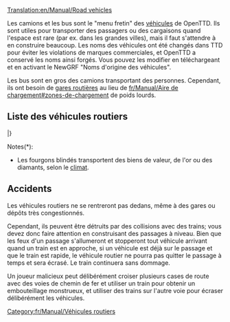 [[Translation:en/Manual/Road vehicles]]
{{fr/Manual/Table des matières}}

Les camions et les bus sont le "menu fretin" des [[fr/Manual/Véhicules|véhicules]] de OpenTTD. Ils sont utiles pour transporter des passagers ou des cargaisons quand l'espace est rare (par ex. dans les grandes villes), mais il faut s'attendre à en construire beaucoup. Les noms des véhicules ont été changés dans TTD pour éviter les violations de marques commerciales, et OpenTTD a conservé les noms ainsi forgés. Vous pouvez les modifier en téléchargeant et en activant le NewGRF "Noms d'origine des véhicules".

Les bus sont en gros des camions transportant des personnes. Cependant, ils ont besoin de [[fr/Manual/Aire de chargement#zone-de-chargement-de-bus|gares routières]] au lieu de [[fr/Manual/Aire de chargement#zones-de-chargement]] de poids lourds.

==Liste des véhicules routiers==
{{fr/TableVéhicule/Début}}
{{fr/Manual/TableVéhicule/Entête|Passagers et Courrier}}
{{fr/Manual/TableVéhicule/Ligne|
*[[fr/Manual/Base Set/Road Vehicles/Bus|Bus]]
*[[fr/Manual/Base Set/Road Vehicles/Fourgon postal|Fourgons postaux]]
|
*[[fr/Manual/Base Set/Road Vehicles/Bus|Bus]]
*[[fr/Manual/Base Set/Road Vehicles/Fourgon postal|Fourgons postaux]]
|
*[[fr/Manual/Base Set/Road Vehicles/Bus|Bus]]
*[[fr/Manual/Base Set/Road Vehicles/Fourgon postal|Fourgons postaux]]
|
*[[fr/Manual/Base Set/Road Vehicles/Bus|Bus]]
*[[en/Fourgon postal/Fr/Fourgons postaux]]
}}
{{fr/Manual/TableVéhicule/Entête|Cargaisons communes}}
{{fr/Manual/TableVéhicule/Ligne|
*[[fr/Manual/Base Set/Road Vehicles/Camion-citerne de pétrole|Camions-citerne de pétrole]]
*[[fr/Manual/Base Set/Road Vehicles/Camion de marchandises|Camions de marchandises]]
*[[fr/Manual/Base Set/Road Vehicles/Camion de céréales|Camions de céréales]]
*[[fr/Manual/Base Set/Road Vehicles/Bétaillère|Bétaillères]]
*[[fr/Manual/Base Set/Road Vehicles/Camion de bois|Camions de bois]]
|
*[[fr/Manual/Base Set/Road Vehicles/Camion-citerne de pétrole|Camions-citerne de pétrole]]
*[[fr/Manual/Base Set/Road Vehicles/Camion de marchandises|Camions de marchandises]]
*[[fr/Manual/Base Set/Road Vehicles/Camion de céréales|Camions de céréales]]
*[[fr/Manual/Base Set/Road Vehicles/Bétaillère|Bétaillères]]
*[[fr/Manual/Base Set/Road Vehicles/Camion de bois|Camions de bois]]
|
*[[fr/Manual/Base Set/Road Vehicles/Camion-citerne de pétrole|Camions-citerne de pétrole]]
*[[fr/Manual/Base Set/Road Vehicles/Camion de marchandises|Camions de marchandises]]
*[[fr/Manual/Base Set/Road Vehicles/Camion de céréales|Camions de céréales]]
* -
*[[fr/Manual/Base Set/Road Vehicles/Camion de bois|Camions de bois]]
|
*[[fr/Manual/Base Set/Road Vehicles/Camion de coca-cola|Camions de coca-cola]]
*[[fr/Manual/Base Set/Road Vehicles/Camion de bonbons|Camions de bonbons]]
*[[fr/Manual/Base Set/Road Vehicles/Camion de jouets|Camions de jouets]]
*[[fr/Manual/Base Set/Road Vehicles/Camion de batteries|Camions de batteries]]
*[[fr/Manual/Base Set/Road Vehicles/Camion de barbe à papa|Camions de barbe à papa]]
}}
{{fr/Manual/TableVéhicule/Entête|Cargaisons similaires}}
{{fr/Manual/TableVéhicule/Ligne|
*[[fr/Manual/Base Set/Road Vehicles/Fourgon blindé|Fourgons blindés]]*
*[[fr/Manual/Base Set/Road Vehicles/Camion de charbon|Camions de charbon]]
*[[fr/Manual/Base Set/Road Vehicles/Camion de minerai de fer|Camions de minerai de fer]]
*[[fr/Manual/Base Set/Road Vehicles/Camion d'acier|Camions d'acier]]
* -
|
*[[fr/Manual/Base Set/Road Vehicles/Fourgon blindé|Fourgons blindés]]*
*[[fr/Manual/Base Set/Road Vehicles/Camion de charbon|Camions de charbon]]
* -
*[[fr/Manual/Base Set/Road Vehicles/Camion de papier|Camions de papier]]
*[[fr/Manual/Base Set/Road Vehicles/Camion de nourriture|Camions de nourriture]]
|
*[[fr/Manual/Base Set/Road Vehicles/Fourgon blindé|Fourgons blindés]]*
* -
*[[fr/Manual/Base Set/Road Vehicles/Camion de minerai de cuivre|Camions de minerai de cuivre]]
* -
*[[fr/Manual/Base Set/Road Vehicles/Camion de nourriture|Camions de nourriture]]
|
* -
*[[fr/Manual/Base Set/Road Vehicles/Camion de sucre|Camions de sucre]]
* -
* -
* -
}}
{{fr/Manual/TableVéhicule/Entête|Autres cargaisons}}
{{fr/Manual/TableVéhicule/Ligne|
|
|
*[[fr/Manual/Base Set/Road Vehicles/Camion-citerne d'eau|Camions-citerne d'eau]]
*[[fr/Manual/Base Set/Road Vehicles/Camion de fruits|Camions de fruits]]
*[[fr/Manual/Base Set/Road Vehicles/Camion de caoutchouc|Camions de caoutchouc]]
|
*[[fr/Manual/Base Set/Road Vehicles/Camion de bulles|Camions de bulles]]
*[[fr/Manual/Base Set/Road Vehicles/Camion de boissons gazeuses|Camions de boissons gazeuses]]
*[[fr/Manual/Base Set/Road Vehicles/Camion de plastique|Camions de plastique]]
*[[fr/Manual/Base Set/Road Vehicles/Camion de caramel|Camions de caramel]]
}}
|}

Notes(*):
*Les fourgons blindés transportent des biens de valeur, de l'or ou des diamants, selon le [[fr/Manual/Climat|climat]].

==Accidents==
Les véhicules routiers ne se rentreront pas dedans, même à des gares ou dépôts très congestionnés.

Cependant, ils peuvent être détruits par des collisions avec des trains; vous devez donc faire attention en construisant des passages à niveau. Bien que les feux d'un passage s'allumeront et stopperont tout véhicule arrivant quand un train est en approche, si un véhicule est déjà sur le passage et que le train est rapide, le véhicule routier ne pourra pas quitter le passage à temps et sera écrasé. Le train continuera sans dommage.

Un joueur malicieux peut délibérément croiser plusieurs cases de route avec des voies de chemin de fer et utiliser un train pour obtenir un embouteillage monstrueux, et utiliser des trains sur l'autre voie pour écraser délibérément les véhicules.

[[Category:fr/Manual/Véhicules routiers]]